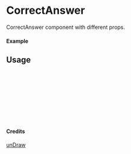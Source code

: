 
<Meta of={CorrectAnswer} title="unDraw/CorrectAnswer" />

# CorrectAnswer

CorrectAnswer component with different props.

#### Example

<Canvas of={CorrectAnswer.Primary} />

## Usage

```ts
import { CorrectAnswer } from "yadl-ui";

const Example = () => {
  return (
      <CorrectAnswer />
  );
};

export default Example;
```

#### Credits
[unDraw](https://undraw.co/illustrations)
